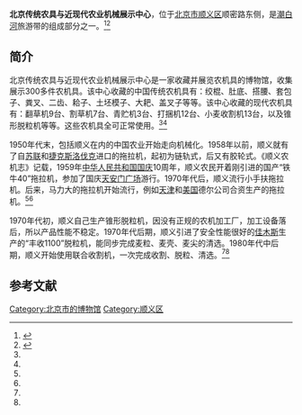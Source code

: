 '''北京传统农具与近现代农业机械展示中心'''，位于[[北京市|北京市]][[顺义区|顺义区]]顺密路东侧，是[[潮白河|潮白河]]旅游带的组成部分之一。<ref name=jbw>{{Cite web |url=http://www.bjd.com.cn/pwjc/bwg/200606/t20060605_22477.htm |title=顺义农机具博物馆，京报网，2006-06-05 |accessdate=2015-04-08 |archive-date=2015-09-23 |archive-url=https://web.archive.org/web/20150923191543/http://www.bjd.com.cn/pwjc/bwg/200606/t20060605_22477.htm |dead-url=no }}</ref><ref name=qlw>{{Cite web |url=http://beijing.qianlong.com/3825/2006/06/05/2601@3213401.htm |title=农机博物馆里体验农事 它是农忙时的好帮手，千龙网，2006-06-05 |access-date=2015-04-08 |archive-url=https://web.archive.org/web/20150413021650/http://beijing.qianlong.com/3825/2006/06/05/2601@3213401.htm |archive-date=2015-04-13 |dead-url=yes }}</ref>

==简介==
北京传统农具与近现代农业机械展示中心是一家收藏并展览农机具的博物馆，收集展示300多件农机具。该中心收藏的中国传统农机具有：绞棍、肚底、搭腰、套包子、粪叉、二齿、耠子、土坯模子、大耙、盖叉子等等。该中心收藏的现代农机具有：翻草机9台、割草机7台、青贮机3台、打捆机12台、小麦收割机13台，以及锥形脱粒机等等。这些农机具全可正常使用。<ref name=jbw/><ref name=qlw/>

1950年代末，包括顺义在内的中国农业开始走向机械化。1958年以前，顺义就有了自[[苏联|苏联]]和[[捷克斯洛伐克|捷克斯洛伐克]]进口的拖拉机，起初为链轨式，后又有胶轮式。《顺义农机志》记载，1959年[[中华人民共和国国庆|中华人民共和国国庆]]10周年，顺义农民开着刚引进的国产“铁牛40”拖拉机，参加了国庆[[天安门广场|天安门广场]]游行。1970年代后，顺义流行小手扶拖拉机。后来，马力大的拖拉机开始流行，例如[[天津|天津]]和[[美国|美国]]德尔公司合资生产的拖拉机。<ref name=jbw/><ref name=qlw/>

1970年代初，顺义自己生产锥形脱粒机，因没有正规的农机加工厂，加工设备落后，所以产品性能不稳定。1970年代后期，顺义引进了安全性能很好的[[佳木斯|佳木斯]]生产的“丰收1100”脱粒机，能同步完成麦粒、麦壳、麦尖的清选。1980年代中后期，顺义开始使用联合收割机，一次完成收割、脱粒、清选。<ref name=jbw/><ref name=qlw/>

==参考文献==
{{reflist}}

[[Category:北京市的博物馆|Category:北京市的博物馆]]
[[Category:顺义区|Category:顺义区]]